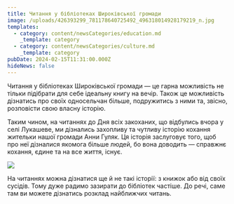 ```yaml
---
title: Читання у бібліотеках Широківської громади
image: /uploads/426393299_781178640725492_496318014928179219_n.jpg
templates:
  - category: content/newsCategories/education.md
    _template: category
  - category: content/newsCategories/culture.md
    _template: category
pubDate: 2024-02-15T11:31:00.000Z
hideNews: false
---
```


Читання у бібліотеках Широківської громади — це гарна можливість не тільки підібрати для себе ідеальну книгу на вечір. Також це можливість дізнатись про своїх односельчан більше, подружитись з ними та, звісно, розповісти свою власну історію.

Таким чином, на читаннях до Дня всіх закоханих, що відбулись вчора у селі Лукашеве, ми дізнались захопливу та чутливу історію кохання жительки нашої громади Анни Гуляк. Ця історія заслуговує того, щоб про неї дізналися якомога більше людей, бо вона доводить — справжнє кохання, єдине та на все життя, існує.

![](/uploads/426406012_781184084058281_2641084615874805150_n.jpg) 

На читаннях можна дізнатися ще й не такі історії: з книжок або від своїх сусідів. Тому дуже радимо зазирати до бібліотек частіше. До речі, саме там ви можете дізнатись розклад найближчих читань.
